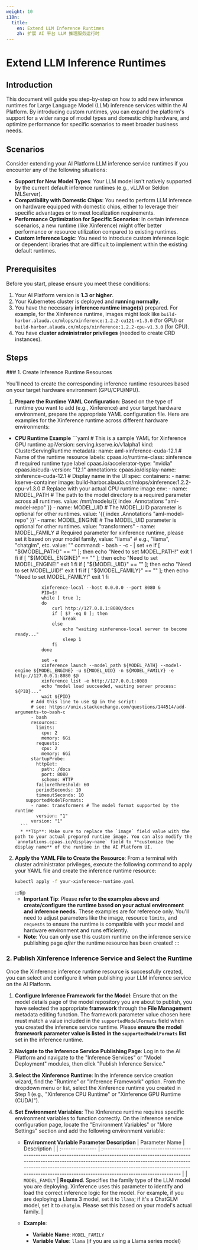 ```yaml
---
weight: 10
i18n:
  title:
    en: Extend LLM Inference Runtimes
    zh: 扩展 AI 平台 LLM 推理服务运行时
---
```


# Extend LLM Inference Runtimes

## Introduction

This document will guide you step-by-step on how to add new inference runtimes for Large Language Model (LLM) inference services within the AI Platform. By introducing custom runtimes, you can expand the platform's support for a wider range of model types and domestic chip hardware, and optimize performance for specific scenarios to meet broader business needs.

## Scenarios

Consider extending your AI Platform LLM inference service runtimes if you encounter any of the following situations:

* **Support for New Model Types**: Your LLM model isn't natively supported by the current default inference runtimes (e.g., vLLM or Seldon MLServer).
* **Compatibility with Domestic Chips**: You need to perform LLM inference on hardware equipped with domestic chips, either to leverage their specific advantages or to meet localization requirements.
* **Performance Optimization for Specific Scenarios**: In certain inference scenarios, a new runtime (like Xinference) might offer better performance or resource utilization compared to existing runtimes.
* **Custom Inference Logic**: You need to introduce custom inference logic or dependent libraries that are difficult to implement within the existing default runtimes.


## Prerequisites

Before you start, please ensure you meet these conditions:

1.  Your AI Platform version is **1.3 or higher**.
2.  Your Kubernetes cluster is deployed and **running normally**.
3.  You have the necessary **inference runtime image(s)** prepared. For example, for the Xinference runtime, images might look like `build-harbor.alauda.cn/mlops/xinference:1.2.2-cu121-v1.3.0` (for GPU) or `build-harbor.alauda.cn/mlops/xinference:1.2.2-cpu-v1.3.0` (for CPU).
4.  You have **cluster administrator privileges** (needed to create CRD instances).


## Steps
<Steps>
### 1. Create Inference Runtime Resources

You'll need to create the corresponding inference runtime resources based on your target hardware environment (GPU/CPU/NPU).

1.  **Prepare the Runtime YAML Configuration**:
    Based on the type of runtime you want to add (e.g., Xinference) and your target hardware environment, prepare the appropriate YAML configuration file. Here are examples for the Xinference runtime across different hardware environments:

* **CPU Runtime Example**
        ```yaml
        # This is a sample YAML for Xinference GPU runtime
        apiVersion: serving.kserve.io/v1alpha1
        kind: ClusterServingRuntime
        metadata:
          name: aml-xinference-cuda-12.1 # Name of the runtime resource
          labels:
            cpaas.io/runtime-class: xinference # required runtime type label
            cpaas.io/accelerator-type: "nvidia"
            cpaas.io/cuda-version: "12.1"
          annotations:
            cpaas.io/display-name: xinference-cuda-12.1 # Display name in the UI
        spec:
          containers:
          - name: kserve-container
            image: build-harbor.alauda.cn/mlops/xinference:1.2.2-cpu-v1.3.0 # Replace with your actual CPU runtime image
            env:
            - name: MODEL_PATH # The path to the model directory is a required parameter across all runtimes.
              value: /mnt/models/{{ index .Annotations "aml-model-repo" }}
            - name: MODEL_UID # The MODEL_UID parameter is optional for other runtimes.
              value: '{{ index .Annotations "aml-model-repo" }}'
            - name: MODEL_ENGINE # The MODEL_UID parameter is optional for other runtimes.
              value: "transformers"
            - name: MODEL_FAMILY # Required parameter for xinference runtime, please set it based on your model family, value: "llama" # e.g., "llama", "chatglm", etc.
              value: ""
            command:
            - bash
            - -c
            - |
                set +e
                if [ "${MODEL_PATH}" == "" ]; then
                    echo "Need to set MODEL_PATH!"
                    exit 1
                fi
                if [ "${MODEL_ENGINE}" == "" ]; then
                    echo "Need to set MODEL_ENGINE!"
                    exit 1
                fi
                if [ "${MODEL_UID}" == "" ]; then
                    echo "Need to set MODEL_UID!"
                    exit 1
                fi
                if [ "${MODEL_FAMILY}" == "" ]; then
                    echo "Need to set MODEL_FAMILY!"
                    exit 1
                fi
        
                xinference-local --host 0.0.0.0 --port 8080 &
                PID=$!
                while [ true ];
                do
                    curl http://127.0.0.1:8080/docs
                    if [ $? -eq 0 ]; then
                        break
                    else
                        echo "waiting xinference-local server to become ready..."
                        sleep 1
                    fi
                done
        
                set -e
                xinference launch --model_path ${MODEL_PATH} --model-engine ${MODEL_ENGINE} -u ${MODEL_UID} -n ${MODEL_FAMILY} -e http://127.0.0.1:8080 $@
                xinference list -e http://127.0.0.1:8080
                echo "model load succeeded, waiting server process: ${PID}..."
                wait ${PID}
            # Add this line to use $@ in the script:
            # see: https://unix.stackexchange.com/questions/144514/add-arguments-to-bash-c
            - bash
            resources:
              limits:
                cpu: 2
                memory: 6Gi
              requests:
                cpu: 2
                memory: 6Gi
            startupProbe:
              httpGet:
                path: /docs
                port: 8080
                scheme: HTTP
              failureThreshold: 60 
              periodSeconds: 10
              timeoutSeconds: 10
          supportedModelFormats:
            - name: transformers # The model format supported by the runtime
              version: "1"
            version: "1"
        ```
        * **Tip**: Make sure to replace the `image` field value with the path to your actual prepared runtime image. You can also modify the `annotations.cpaas.io/display-name` field to **customize the display name** of the runtime in the AI Platform UI.

2.  **Apply the YAML File to Create the Resource**:
    From a terminal with cluster administrator privileges, execute the following command to apply your YAML file and create the inference runtime resource:
    ```bash
    kubectl apply -f your-xinference-runtime.yaml
    ```
    :::tip
    * **Important Tip**: Please **refer to the examples above and create/configure the runtime based on your actual environment and inference needs.** These examples are for reference only. You'll need to adjust parameters like the image, resource `limits`, and `requests` to ensure the runtime is compatible with your model and hardware environment and runs efficiently.
    * **Note**: You can only use this custom runtime on the inference service publishing page *after* the runtime resource has been created!
    :::

### 2. Publish Xinference Inference Service and Select the Runtime

Once the Xinference inference runtime resource is successfully created, you can select and configure it when publishing your LLM inference service on the AI Platform.

1.  **Configure Inference Framework for the Model**:
    Ensure that on the model details page of the model repository you are about to publish, you have selected the appropriate **framework** through the **File Management** metadata editing function. The framework parameter value chosen here must match a value included in the `supportedModelFormats` field when you created the inference service runtime. Please **ensure the model framework parameter value is listed in the `supportedModelFormats` list** set in the inference runtime.
2.  **Navigate to the Inference Service Publishing Page**:
    Log in to the AI Platform and navigate to the "Inference Services" or "Model Deployment" modules, then click "Publish Inference Service."
3.  **Select the Xinference Runtime**:
    In the inference service creation wizard, find the "Runtime" or "Inference Framework" option. From the dropdown menu or list, select the Xinference runtime you created in Step 1 (e.g., "Xinference CPU Runtime" or "Xinference GPU Runtime (CUDA)").
4.  **Set Environment Variables**:
    The Xinference runtime requires specific environment variables to function correctly. On the inference service configuration page, locate the "Environment Variables" or "More Settings" section and add the following environment variable:

    * **Environment Variable Parameter Description**
        | Parameter Name   | Description                                                                                                                                                                                                                                                                                                                      |
        | :--------------- | :------------------------------------------------------------------------------------------------------------------------------------------------------------------------------------------------------------------------------------------------------------------------------------------------------------------------- |
        | `MODEL_FAMILY`   | **Required**. Specifies the family type of the LLM model you are deploying. Xinference uses this parameter to identify and load the correct inference logic for the model. For example, if you are deploying a Llama 3 model, set it to `llama`; if it's a ChatGLM model, set it to `chatglm`. Please set this based on your model's actual family. |

    * **Example**:
        * **Variable Name**: `MODEL_FAMILY`
        * **Variable Value**: `llama` (if you are using a Llama series model)

</Steps>